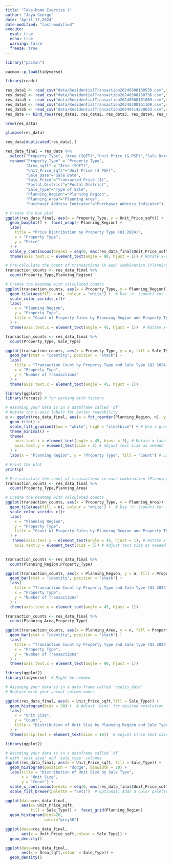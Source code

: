 ```yaml
---
title: "Take-home Exercise 1"
author: "Jaya George"
date: "April 17,2024"
date-modified: "last-modified"
execute: 
  eval: true
  echo: true
  warning: false
  freeze: true
---
```


```r
library("pacman")
```

```r
pacman::p_load(tidyverse)
```

```r
library(readr)
```

```r
res_data1 <- read_csv("data/ResidentialTransaction20240308160536.csv",show_col_types = FALSE)
res_data2 <- read_csv("data/ResidentialTransaction20240308160736.csv",show_col_types = FALSE)
res_data3 <- read_csv("data/ResidentialTransaction20240308161009.csv",show_col_types = FALSE)
res_data4 <- read_csv("data/ResidentialTransaction20240308161109.csv",show_col_types = FALSE)
res_data5 <- read_csv("data/ResidentialTransaction20240414220633.csv",show_col_types = FALSE)
res_data <- bind_rows(res_data1, res_data2, res_data3, res_data4, res_data5)

```

```r
nrow(res_data)

```

```r
glimpse(res_data)
```

```r
res_data[duplicated(res_data),]
```

```r
res_data_final = res_data %>% 
  select("Property Type", "Area (SQFT)","Unit Price ($ PSF)","Sale Date","Transacted Price ($)","Postal District","Type of Sale","Planning Region","Planning Area","Purchaser Address Indicator") %>%
  rename("Property_Type" = "Property Type",
         "Area_sqft" = "Area (SQFT)",
         "Unit_Price_sqft"="Unit Price ($ PSF)",
         "Sale_Date"="Sale Date",
         "Sale_Price"="Transacted Price ($)",
         "Postal_District"="Postal District",
         "Sale_Type"="Type of Sale",
         "Planning_Region"="Planning Region",
         "Planning_Area"="Planning Area",
         "Purchaser_Address_Indicator"="Purchaser Address Indicator")
```

```r
# Create the box plot
ggplot(res_data_final, aes(x = Property_Type, y = Unit_Price_sqft)) +
  geom_boxplot() +  facet_wrap(~ Planning_Region) +
  labs(
    title = "Price Distribution by Property Type (Q1 2024)",
    x = "Property Type",
    y = "Price"
  ) +
  scale_y_continuous(breaks = seq(0, max(res_data_final$Unit_Price_sqft), by = 500))+
  theme(axis.text.x = element_text(angle = 90, hjust = 1)) # Rotate x-axis labels


```

```r
# Pre-calculate the count of transactions in each combination (Planning Region, Property Type)
transaction_counts <- res_data_final %>%
  count(Property_Type,Planning_Region)  

# Create the heatmap with calculated counts
ggplot(transaction_counts, aes(x = Property_Type, y = Planning_Region)) +
  geom_tile(aes(fill = n), colour = "white") +  # Use 'n' (count) for fill intensity
  scale_color_viridis_c()+
  labs(
    x = "Planning Region",
    y = "Property Type",
    title = "Count of Property Sales by Planning Region and Property Type"
  ) +
  theme(axis.text.x = element_text(angle = 45, hjust = 1))  # Rotate x-axis labels for readability

```

```r

transaction_counts <- res_data_final %>%
  count(Property_Type, Sale_Type) 

ggplot(transaction_counts, aes(x = Property_Type, y = n, fill = Sale_Type)) +
  geom_bar(stat = "identity", position = "stack") + 
  labs(
    title = "Transaction Count by Property Type and Sale Type (Q1 2024)",
    x = "Property Type",
    y = "Number of Transactions"
  ) +
  theme(axis.text.x = element_text(angle = 45, hjust = 1)) 
```

```r
library(ggplot2)
library(forcats) # for working with factors

# Assuming your data is in a dataframe called 'df'
# Rotate the y-axis labels for better readability
p <- ggplot(res_data_final, aes(x = fct_reorder(Planning_Region, n), y = fct_reorder(Property_Type, n), fill = n)) +
  geom_tile() +
  scale_fill_gradient(low = "white", high = "steelblue") + # Use a gradient that works well for counts
  theme_minimal() +
  theme(
    axis.text.x = element_text(angle = 45, hjust = 1), # Rotate x labels for better fit
    axis.text.y = element_text(size = 8) # Adjust text size as needed
  ) +
  labs(x = "Planning Region", y = "Property Type", fill = "Count") # Label your axes and legend

# Print the plot
print(p)


```

```r
# Pre-calculate the count of transactions in each combination (Planning Region, Property Type)
transaction_counts <- res_data_final %>%
  count(Property_Type,Planning_Area)  

# Create the heatmap with calculated counts
ggplot(transaction_counts, aes(x = Property_Type, y = Planning_Area)) +
  geom_tile(aes(fill = n), colour = "white") +  # Use 'n' (count) for fill intensity
  scale_color_viridis_c()+
  labs(
    x = "Planning Region",
    y = "Property Type",
    title = "Count of Property Sales by Planning Region and Property Type"
  ) +
   theme(axis.text.x = element_text(angle = 45, hjust = 1), # Rotate x labels for better fit
    axis.text.y = element_text(size = 5)) # Adjust text size as needed
	

```

```r

transaction_counts <- res_data_final %>%
  count(Planning_Region,Property_Type) 

ggplot(transaction_counts, aes(x = Planning_Region, y = n, fill = Property_Type)) +
  geom_bar(stat = "identity", position = "stack") + 
  labs(
    title = "Transaction Count by Property Type and Sale Type (Q1 2024)",
    x = "Property Type",
    y = "Number of Transactions"
  ) +
  theme(axis.text.x = element_text(angle = 45, hjust = 1)) 
```

```r


transaction_counts <- res_data_final %>%
  count(Planning_Area,Property_Type) 

ggplot(transaction_counts, aes(x = Planning_Area, y = n, fill = Property_Type)) +
  geom_bar(stat = "identity", position = "stack") + 
  labs(
    title = "Transaction Count by Property Type and Sale Type (Q1 2024)",
    x = "Property Type",
    y = "Number of Transactions"
  ) +
  theme(axis.text.x = element_text(angle = 90, hjust = 1)) 
```

```r
library(ggplot2)
library(tidyverse)  # Might be needed 

# Assuming your data is in a data frame called 'realis_data' 
# Replace with your actual column names

ggplot(res_data_final, aes(x = Unit_Price_sqft,fill = Sale_Type)) +
  geom_histogram(bins = 30) +  # Adjust 'bins' for desired resolution
  labs(
    x = "Unit Size",
    y = "Count",
    title = "Distribution of Unit Size by Planning Region and Sale Type"
  ) +
  theme(strip.text = element_text(size = 10))  # Adjust strip text size, if needed

```

```r
library(ggplot2)

# Assuming your data is in a dataframe called `df`
# with 'unit_size' and 'sale_type' columns
ggplot(res_data_final, aes(x = Unit_Price_sqft, fill = Sale_Type)) + 
  geom_histogram(position = "dodge", binwidth = 20) + 
  labs(title = "Distribution of Unit Size by Sale Type",
       x = "Unit Size",
       y = "Count") + 
  scale_x_continuous(breaks = seq(0, max(res_data_final$Unit_Price_sqft), by = 500))+
  scale_fill_brewer(palette = "Set1")  # Optional: Adds a color palette

```

```r
ggplot(data=res_data_final, 
       aes(x= Unit_Price_sqft, 
           fill = Sale_Type)) +  facet_grid(Planning_Region)
  geom_histogram(bins=20, 
                 color="grey30")
```

```r
ggplot(data=res_data_final, 
       aes(x = Unit_Price_sqft,colour = Sale_Type)) +
  geom_density()           
```

```r

ggplot(data=res_data_final, 
       aes(x = Area_sqft,colour = Sale_Type)) +
  geom_density()  
```
